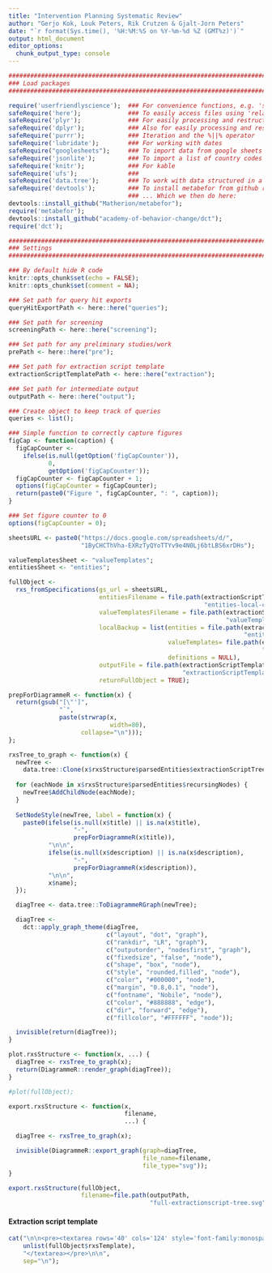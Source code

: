 ```yaml
---
title: "Intervention Planning Systematic Review"
author: "Gerjo Kok, Louk Peters, Rik Crutzen & Gjalt-Jorn Peters"
date: "`r format(Sys.time(), '%H:%M:%S on %Y-%m-%d %Z (GMT%z)')`"
output: html_document
editor_options: 
  chunk_output_type: console
---
```


```r
########################################################################
### Load packages
########################################################################

require('userfriendlyscience');  ### For convenience functions, e.g. 'safeRequire'
safeRequire('here');             ### To easily access files using 'relative paths'
safeRequire('plyr');             ### For easily processing and restructuring data
safeRequire('dplyr');            ### Also for easily processing and restructuring data
safeRequire('purrr');            ### Iteration and the %||% operator
safeRequire('lubridate');        ### For working with dates
safeRequire("googlesheets");     ### To import data from google sheets in metabefor
safeRequire('jsonlite');         ### To import a list of country codes in metabefor
safeRequire('knitr');            ### For kable
safeRequire('ufs');              ### 
safeRequire('data.tree');        ### To work with data structured in a tree in metabefor
safeRequire('devtools');         ### To install metabefor from github repo
                                 ### ... Which we then do here:
devtools::install_github("Matherion/metabefor");
require('metabefor');
devtools::install_github("academy-of-behavior-change/dct");
require('dct');

########################################################################
### Settings
########################################################################

### By default hide R code
knitr::opts_chunk$set(echo = FALSE);
knitr::opts_chunk$set(comment = NA);

### Set path for query hit exports
queryHitExportPath <- here::here("queries");

### Set path for screening
screeningPath <- here::here("screening");

### Set path for any preliminary studies/work
prePath <- here::here("pre");

### Set path for extraction script template
extractionScriptTemplatePath <- here::here("extraction");

### Set path for intermediate output
outputPath <- here::here("output");

### Create object to keep track of queries
queries <- list();

### Simple function to correctly capture figures
figCap <- function(caption) {
  figCapCounter <-
    ifelse(is.null(getOption('figCapCounter')),
           0,
           getOption('figCapCounter'));
  figCapCounter <- figCapCounter + 1;
  options(figCapCounter = figCapCounter);
  return(paste0("Figure ", figCapCounter, ": ", caption));
}

### Set figure counter to 0
options(figCapCounter = 0);

```



```r

sheetsURL <- paste0("https://docs.google.com/spreadsheets/d/",
                    "1ByCHCThVha-EXRzTyQYoTTYv9e4N0Lj6btLBS6xrDHs");

valueTemplatesSheet <- "valueTemplates";
entitiesSheet <- "entities";

fullObject <-
  rxs_fromSpecifications(gs_url = sheetsURL,
                         entitiesFilename = file.path(extractionScriptTemplatePath,
                                                      "entities-local-copy.csv"),
                         valueTemplatesFilename = file.path(extractionScriptTemplatePath,
                                                            "valueTemplates-local-copy.csv"),
                         localBackup = list(entities = file.path(extractionScriptTemplatePath,
                                                                 "entities-local-copy.csv"),
                                            valueTemplates= file.path(extractionScriptTemplatePath,
                                                                      "valueTemplates-local-copy.csv"),
                                            definitions = NULL),
                         outputFile = file.path(extractionScriptTemplatePath,
                                                "extractionScriptTemplate.rxs.Rmd"),
                         returnFullObject = TRUE);

prepForDiagrammeR <- function(x) {
  return(gsub("[\"']",
              "`",
              paste(strwrap(x,
                            width=80),
                    collapse="\n")));
};

rxsTree_to_graph <- function(x) {
  newTree <-
    data.tree::Clone(x$rxsStructure$parsedEntities$extractionScriptTree);
  
  for (eachNode in x$rxsStructure$parsedEntities$recursingNodes) {
    newTree$AddChildNode(eachNode);
  }
  
  SetNodeStyle(newTree, label = function(x) {
    paste0(ifelse(is.null(x$title) || is.na(x$title),
                  "-",
                  prepForDiagrammeR(x$title)),
           "\n\n",
           ifelse(is.null(x$description) || is.na(x$description),
                  "-",
                  prepForDiagrammeR(x$description)),
           "\n\n",
           x$name);
  });

  diagTree <- data.tree::ToDiagrammeRGraph(newTree);

  diagTree <-
    dct::apply_graph_theme(diagTree,
                           c("layout", "dot", "graph"),
                           c("rankdir", "LR", "graph"),
                           c("outputorder", "nodesfirst", "graph"),
                           c("fixedsize", "false", "node"),
                           c("shape", "box", "node"),
                           c("style", "rounded,filled", "node"),
                           c("color", "#000000", "node"),
                           c("margin", "0.8,0.1", "node"),
                           c("fontname", "Nobile", "node"),
                           c("color", "#888888", "edge"),
                           c("dir", "forward", "edge"),
                           c("fillcolor", "#FFFFFF", "node"));

  invisible(return(diagTree));
}

plot.rxsStructure <- function(x, ...) {
  diagTree <- rxsTree_to_graph(x);
  return(DiagrammeR::render_graph(diagTree));
}

#plot(fullObject);

export.rxsStructure <- function(x,
                                filename,
                                ...) {

  diagTree <- rxsTree_to_graph(x);

  invisible(DiagrammeR::export_graph(graph=diagTree,
                                     file_name=filename,
                                     file_type="svg"));
}

export.rxsStructure(fullObject,
                    filename=file.path(outputPath,
                                       "full-extractionscript-tree.svg"));

```

#### Extraction script template

```r
cat("\n\n<pre><textarea rows='40' cols='124' style='font-family:monospace;font-size:11px;white-space:pre;'>",
    unlist(fullObject$rxsTemplate),
    "</textarea></pre>\n\n",
    sep="\n");
```
